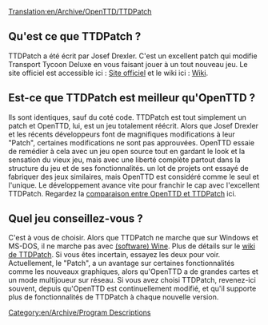 [[Translation:en/Archive/OpenTTD/TTDPatch]]

==Qu'est ce que TTDPatch ?==
TTDPatch a été écrit par Josef Drexler. C'est un excellent patch qui modifie Transport Tycoon Deluxe en vous faisant jouer à un tout nouveau jeu. Le site officiel est accessible ici : [http://www.ttdpatch.net/ Site officiel] et le wiki ici : [http://wiki.ttdpatch.net/tiki-index.php Wiki].

==Est-ce que TTDPatch est meilleur qu'OpenTTD ?==
Ils sont  identiques, sauf du coté code. TTDPatch est tout simplement un patch et OpenTTD, lui, est un jeu totalement réécrit. Alors que Josef Drexler et les récents développeurs font de magnifiques modifications à leur "Patch", certaines modifications ne sont pas approuvées. 
OpenTTD essaie de remédier à cela avec un jeu open source tout en gardant le look et la sensation du vieux jeu, mais avec une liberté complète partout dans la structure du jeu et de ses fonctionnalités. un lot de projets ont essayé de fabriquer des jeux similaires, mais OpenTTD est considéré comme le seul et l'unique. Le développement avance vite pour franchir le cap avec l'excellent TTDPatch. Regardez la [[fr/Archive/OpenTTD/Comparaison entre OpenTTD et TTDPatch|comparaison entre OpenTTD et TTDPatch]] ici.

==Quel jeu conseillez-vous ?==
C'est à vous de choisir. Alors que TTDPatch ne marche que sur Windows et MS-DOS, il ne marche pas avec [https://www.wikipedia.org/wiki/Wine (software) Wine]. Plus de détails sur le [http://wiki.ttdpatch.net/tiki-index.php?page=TTDonLinux wiki de TTDPatch]. Si vous êtes incertain, essayez les deux pour voir. Actuellement, le "Patch", a un avantage sur certaines fonctionnalités comme les nouveaux graphiques, alors qu'OpenTTD a de grandes cartes et un mode multijoueur sur réseau. Si vous avez choisi TTDPatch, revenez-ici souvent, depuis qu'OpenTTD est continuellement modifié, et qu'il supporte plus de fonctionnalités de TTDPatch à chaque nouvelle version.
[[Category:en/Archive/Program Descriptions]]